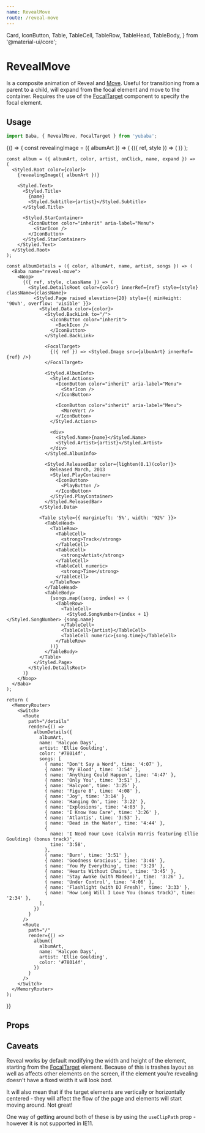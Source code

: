 ```yaml
---
name: RevealMove
route: /reveal-move
---
```


  Card,
  IconButton,
  Table,
  TableCell,
  TableRow,
  TableHead,
  TableBody,
} from '@material-ui/core';

# RevealMove

Is a composite animation of Reveal and [Move](/move).
Useful for transitioning from a parent to a child,
will expand from the focal element and move to the container.
Requires the use of the [FocalTarget](/focal-target) component to specify the focal element.

## Usage

```js
import Baba, { RevealMove, FocalTarget } from 'yubaba';
```

<Playground>
  {() => {
    const revealingImage = ({ albumArt }) => (
      <Baba name="reveal-move">
        <RevealMove useClipPath>
          {({ ref, style }) => (
            <Link to="/details">
              <Styled.BackgroundImage src={albumArt} style={style} innerRef={ref} />
            </Link>
          )}
        </RevealMove>
      </Baba>
    );

    const album = ({ albumArt, color, artist, onClick, name, expand }) => (
      <Styled.Root color={color}>
        {revealingImage({ albumArt })}

        <Styled.Text>
          <Styled.Title>
            {name}
            <Styled.Subtitle>{artist}</Styled.Subtitle>
          </Styled.Title>

          <Styled.StarContainer>
            <IconButton color="inherit" aria-label="Menu">
              <StarIcon />
            </IconButton>
          </Styled.StarContainer>
        </Styled.Text>
      </Styled.Root>
    );

    const albumDetails = ({ color, albumArt, name, artist, songs }) => (
      <Baba name="reveal-move">
        <Noop>
          {({ ref, style, className }) => (
            <Styled.DetailsRoot color={color} innerRef={ref} style={style} className={className}>
              <Styled.Page raised elevation={20} style={{ minHeight: '90vh', overflow: 'visible' }}>
                <Styled.Data color={color}>
                  <Styled.BackLink to="/">
                    <IconButton color="inherit">
                      <BackIcon />
                    </IconButton>
                  </Styled.BackLink>

                  <FocalTarget>
                    {({ ref }) => <Styled.Image src={albumArt} innerRef={ref} />}
                  </FocalTarget>

                  <Styled.AlbumInfo>
                    <Styled.Actions>
                      <IconButton color="inherit" aria-label="Menu">
                        <StarIcon />
                      </IconButton>

                      <IconButton color="inherit" aria-label="Menu">
                        <MoreVert />
                      </IconButton>
                    </Styled.Actions>

                    <div>
                      <Styled.Name>{name}</Styled.Name>
                      <Styled.Artist>{artist}</Styled.Artist>
                    </div>
                  </Styled.AlbumInfo>

                  <Styled.ReleasedBar color={lighten(0.1)(color)}>
                    Released March, 2013
                    <Styled.PlayContainer>
                      <IconButton>
                        <PlayButton />
                      </IconButton>
                    </Styled.PlayContainer>
                  </Styled.ReleasedBar>
                </Styled.Data>

                <Table style={{ marginLeft: '5%', width: '92%' }}>
                  <TableHead>
                    <TableRow>
                      <TableCell>
                        <strong>Track</strong>
                      </TableCell>
                      <TableCell>
                        <strong>Artist</strong>
                      </TableCell>
                      <TableCell numeric>
                        <strong>Time</strong>
                      </TableCell>
                    </TableRow>
                  </TableHead>
                  <TableBody>
                    {songs.map((song, index) => (
                      <TableRow>
                        <TableCell>
                          <Styled.SongNumber>{index + 1}</Styled.SongNumber> {song.name}
                        </TableCell>
                        <TableCell>{artist}</TableCell>
                        <TableCell numeric>{song.time}</TableCell>
                      </TableRow>
                    ))}
                  </TableBody>
                </Table>
              </Styled.Page>
            </Styled.DetailsRoot>
          )}
        </Noop>
      </Baba>
    );

    return (
      <MemoryRouter>
        <Switch>
          <Route
            path="/details"
            render={() =>
              albumDetails({
                albumArt,
                name: 'Halcyon Days',
                artist: 'Ellie Goulding',
                color: '#78014f',
                songs: [
                  { name: "Don't Say a Word", time: '4:07' },
                  { name: 'My Blood', time: '3:54' },
                  { name: 'Anything Could Happen', time: '4:47' },
                  { name: 'Only You', time: '3:51' },
                  { name: 'Halcyon', time: '3:25' },
                  { name: 'Figure 8', time: '4:08' },
                  { name: 'Joy', time: '3:14' },
                  { name: 'Hanging On', time: '3:22' },
                  { name: 'Explosions', time: '4:03' },
                  { name: 'I Know You Care', time: '3:26' },
                  { name: 'Atlantis', time: '3:53' },
                  { name: 'Dead in the Water', time: '4:44' },
                  {
                    name: 'I Need Your Love (Calvin Harris featuring Ellie Goulding) (bonus track)',
                    time: '3:58',
                  },
                  { name: 'Burn', time: '3:51' },
                  { name: 'Goodness Gracious', time: '3:46' },
                  { name: 'You My Everything', time: '3:29' },
                  { name: 'Hearts Without Chains', time: '3:45' },
                  { name: 'Stay Awake (with Madeon)', time: '3:26' },
                  { name: 'Under Control', time: '4:06' },
                  { name: 'Flashlight (with DJ Fresh)', time: '3:33' },
                  { name: 'How Long Will I Love You (bonus track)', time: '2:34' },
                ],
              })
            }
          />
          <Route
            path="/"
            render={() =>
              album({
                albumArt,
                name: 'Halcyon Days',
                artist: 'Ellie Goulding',
                color: '#78014f',
              })
            }
          />
        </Switch>
      </MemoryRouter>
    );

}}

</Playground>

## Props

<PropsTable of={RevealMove} />

## Caveats

Reveal works by default modifying the width and height of the element,
starting from the [FocalTarget](/focal-target) element.
Because of this is trashes layout as well as affects other elements on the screen,
if the element you're revealing doesn't have a fixed width it will look _bad_.

It will also mean that if the target elements are vertically or horizontally centered -
they will affect the flow of the page and elements will start moving around.
Not great!

One way of getting around both of these is by using the `useClipPath` prop - however it is not supported in IE11.
